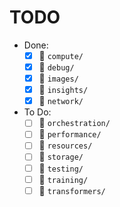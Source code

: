 # TODO

- Done:
  - [x] 📂 `compute/`
  - [x] 📂 `debug/`
  - [x] 📂 `images/`
  - [x] 📂 `insights/`
  - [x] 📂 `network/`

- To Do:
  - [ ] 📂 `orchestration/`
  - [ ] 📂 `performance/`
  - [ ] 📂 `resources/`
  - [ ] 📂 `storage/`
  - [ ] 📂 `testing/`
  - [ ] 📂 `training/`
  - [ ] 📂 `transformers/`

